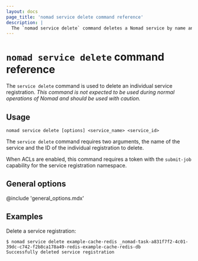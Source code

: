 ```yaml
---
layout: docs
page_title: 'nomad service delete command reference'
description: |
  The `nomad service delete` command deletes a Nomad service by name and ID.
---
```


# `nomad service delete` command reference

The `service delete` command is used to delete an individual service
registration. <em>This command is not expected to be used during normal
operations of Nomad and should be used with caution.</em>

## Usage

```plaintext
nomad service delete [options] <service_name> <service_id>
```

The `service delete` command requires two arguments, the name of the service
and the ID of the individual registration to delete.

When ACLs are enabled, this command requires a token with the `submit-job`
capability for the service registration namespace.

## General options

@include 'general_options.mdx'

## Examples

Delete a service registration:

```shell-session
$ nomad service delete example-cache-redis _nomad-task-a831f7f2-4c01-39dc-c742-f2b8ca178a49-redis-example-cache-redis-db
Successfully deleted service registration
```
